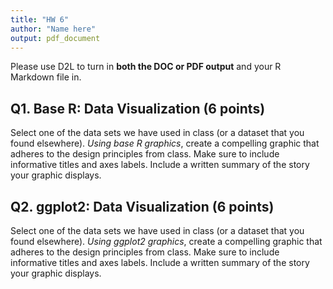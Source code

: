 ```yaml
---
title: "HW 6"
author: "Name here"
output: pdf_document
---
```


Please use D2L to turn in **both the DOC or PDF output** and your R Markdown file in.


## Q1. Base R: Data Visualization (6 points)

Select one of the data sets we have used in class (or a dataset that you found elsewhere). _Using base R graphics_, create a compelling graphic that adheres to the design principles from class. Make sure to include informative titles and axes labels. Include a written summary of the story your graphic displays.

## Q2. ggplot2: Data Visualization (6 points)

Select one of the data sets we have used in class (or a dataset that you found elsewhere). _Using ggplot2 graphics_, create a compelling graphic that adheres to the design principles from class. Make sure to include informative titles and axes labels. Include a written summary of the story your graphic displays.